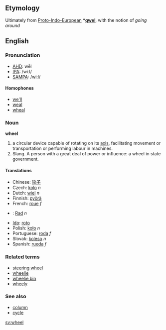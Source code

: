 ==Etymology==
Ultimately from [[Proto-Indo-European]] '''*[[qwel]]''', with the notion of ''going around''

==English==
===Pronunciation===
*[[w:AHD|AHD]]: wēl
*[[w:IPA|IPA]]: /wiːl/
*[[w:SAMPA|SAMPA]]: /wi:l/

====Homophones====
* [[we'll]]
* [[weal]]
* [[wheal]]

===Noun===
'''wheel'''

#a circular device capable of rotating on its [[axis]], facilitating movement or transportation or performing labour in machines.
#Slang. A person with a great deal of power or influence: a wheel in state government.

====Translations====
*Chinese: [[轮子]]
*Czech: [[kolo]]  ''n''
*Dutch: [[wiel]] ''n''
*Finnish: [[pyörä]]
*French: [[roue]] ''f''
*{{msg:de}}: [[Rad]] ''n''
*[[Ido]]: [[roto]]
*Polish: [[koło]] ''n''
*Portuguese: [[roda]] ''f''
*Slovak: [[koleso]]  ''n''
*Spanish: [[rueda]] ''f''

===Related terms===
*[[steering wheel]]
*[[wheelie]]
*[[wheelie bin]]
*[[wheely]]

===See also===
*[[column]]
*[[cycle]]

[[sv:wheel]]